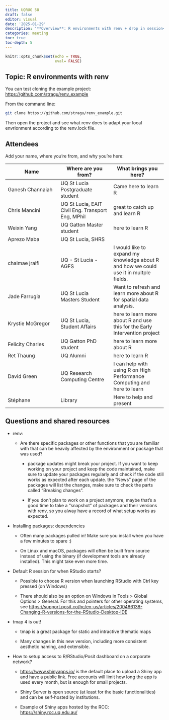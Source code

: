 ```yaml
---
title: UQRUG 58
draft: false
editor: visual
date: '2025-01-29'
description: '**Overview**: R environments with renv + drop in session<br /> **Questions**: renv, Shiny hosting, R version, tmap'
categories: meeting
toc: true
toc-depth: 5
---
```


```r
knitr::opts_chunk$set(echo = TRUE,
                      eval= FALSE)
```

## Topic: R environments with renv

You can test cloning the example project: <https://github.com/stragu/renv_example>

From the command line:

``` bash
git clone https://github.com/stragu/renv_example.git
```

Then open the project and see what renv does to adapt your local envrionment according to the renv.lock file.

## Attendees

Add your name, where you're from, and why you're here:

| Name | Where are you from? | What brings you here? |
|----|----|----|
| Ganesh Channaiah | UQ St Lucia Postgraduate student | Came here to learn R |
| Chris Mancini | UQ St Lucia, EAIT Civil Eng. Transport Eng, MPhil | great to catch up and learn R  |
| Weixin Yang | UQ Gatton Master student | here to learn R |
| Aprezo Maba | UQ St Lucia, SHRS |  |
| chaimae jraifi | UQ - St Lucia - AGFS | I would like to expand my knowledge about R and how we could use it in multple fields. |
| Jade Farrugia | UQ St Lucia Masters Student | Want to refresh and learn more about R for spatial data analysis. |
| Krystie McGregor | UQ St Lucia, Student Affairs | here to learn more about R and use this for the Early Intervention project |
| Felicity Charles | UQ Gatton PhD student | here to learn more about R |
| Ret Thaung | UQ Alumni | here to learn R  |
| David Green | UQ Research Computing Centre | I can help with using R on High Performance Computing and here to learn |
| Stéphane | Library | Here to help and present |

## Questions and shared resources

-   renv:

    -   Are there specific packages or other functions that you are familiar with that can be heavily affected by the environment or package that was used?

        -   package updates might break your project. If you want to keep working on your project and keep the code maintained, make sure to update your packages regularly and check if the code still works as expected after each update. the "News" page of the packages will list the changes, make sure to check the parts called "Breaking changes".

        -   If you don't plan to work on a project anymore, maybe that's a good time to take a "snapshot" of packages and their versions with renv, so you alway have a record of what setup works as expected.

<!-- -->

-   Installing packages: dependencies

    -   Often many packages pulled in! Make sure you install when you have a few minutes to spare :)

    -   On Linux and macOS, packages will often be built from source instead of using the binary (if development tools are already installed). This might take even more time.

<!-- -->

-   Default R session for when RStudio starts?

    -   Possible to choose R version when launching RStudio with Ctrl key pressed (on Windows)

    -   There should also be an option on Windows in Tools \> Global Options \> General. For this and pointers for other operating systems, see <https://support.posit.co/hc/en-us/articles/200486138-Changing-R-versions-for-the-RStudio-Desktop-IDE>

<!-- -->

-   tmap 4 is out!

    -   tmap is a great package for static and intractive thematic maps

    -   Many changes in this new version, including more consistent aesthetic naming, and extensible.

<!-- -->

-   How to setup access to R/RStudio/Posit dashboard on a corporate network?

    -   <https://www.shinyapps.io/> is the default place to upload a Shiny app and have a public link. Free accounts will limit how long the app is used every month, but is enough for small projects.

    -   Shiny Server is open source (at least for the basic functionalities) and can be self-hosted by institutions.

    -   Example of Shiny apps hosted by the RCC: <https://shiny.rcc.uq.edu.au/>
